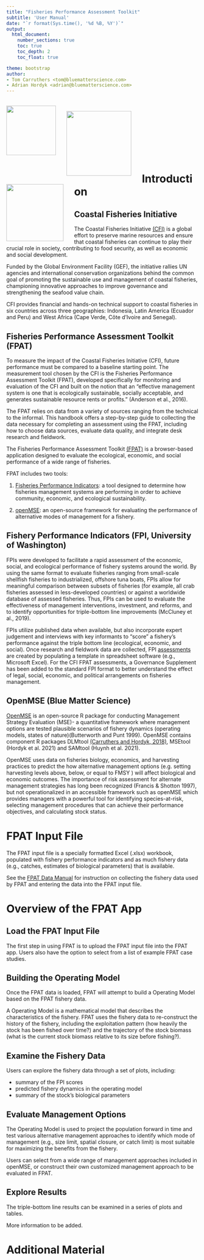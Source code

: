```yaml
---
title: "Fisheries Performance Assessment Toolkit"
subtitle: 'User Manual'
date: "`r format(Sys.time(), '%d %B, %Y')`"
output:
  html_document:
    number_sections: true
    toc: true
    toc_depth: 2
    toc_float: true

theme: bootstrap
author:
- Tom Carruthers <tom@bluematterscience.com>
- Adrian Hordyk <adrian@bluematterscience.com>
---
```



<div class="frame">
<br>
<img src="img/logo/fao.png" width="130" align="left" style="padding-right: 25px;">
<img src="img/logo/bm.png" width="170" align="left" style="padding-right: 25px; padding-top: 14px;">
<img src="img/logo/uw.png" width="150" align="left" style="padding-right: 25px; padding-top: 22px;">
<br><br><br><br><br><br><br><br>

</div>


# Introduction

## Coastal Fisheries Initiative 

The Coastal Fisheries Initiative [(CFI)](http://www.fao.org/in-action/coastal-fisheries-initiative/en/) is a global effort to preserve marine resources and ensure that coastal fisheries can continue to play their crucial role in society, contributing to food security, as well as economic and social development. 

Funded by the Global Environment Facility (GEF), the initiative rallies UN agencies and international conservation organizations behind the common goal of promoting the sustainable use and management of coastal fisheries, championing innovative approaches to improve governance and strengthening the seafood value chain. 

CFI provides financial and hands-on technical support to coastal fisheries in six countries across three geographies: Indonesia, Latin America (Ecuador and Peru) and West Africa (Cape Verde, Côte d’Ivoire and Senegal).

## Fisheries Performance Assessment Toolkit (FPAT)

To measure the impact of the Coastal Fisheries Initiative (CFI), future performance must be compared to a baseline starting point. The measurement tool chosen by the CFI is the Fisheries Performance Assessment Toolkit (FPAT), developed specifically for monitoring and evaluation of the CFI and built on the notion that an “effective management system is one that is ecologically sustainable, socially acceptable, and generates sustainable resource rents or profits.” (Anderson et al., 2016). 

The FPAT relies on data from a variety of sources ranging from the technical to the informal. This handbook offers a step-by-step guide to collecting the data necessary for completing an assessment using the FPAT, including how to choose data sources, evaluate data quality, and integrate desk research and fieldwork.  

The Fisheries Performance Assessment Toolkit [(FPAT)](https://apps.bluematterscience.com/FPATbeta/) is a browser-based application designed to evaluate the ecological, economic, and social performance of a wide range of fisheries. 

FPAT includes two tools:

1. [Fisheries Performance Indicators](https://www.fpilab.org/): a tool designed to determine how fisheries management systems are performing in order to achieve community, economic, and ecological sustainability.

2. [openMSE](https://openmse.com/): an open-source framework for evaluating the performance of alternative modes of management for a fishery.



## Fishery Performance Indicators (FPI, University of Washington)

FPIs were developed to facilitate a rapid assessment of the economic, social, and ecological performance of fishery systems around the world. By using the same format to evaluate fisheries ranging from small-scale shellfish fisheries to industrialized, offshore tuna boats, FPIs allow for meaningful comparison between subsets of fisheries (for example, all crab fisheries assessed in less-developed countries) or against a worldwide database of assessed fisheries. Thus, FPIs can be used to evaluate the effectiveness of management interventions, investment, and reforms, and to identify opportunities for triple-bottom line improvements (McCluney et al., 2019).

FPIs utilize published data when available, but also incorporate expert judgement and interviews with key informants to “score” a fishery’s performance against the triple bottom line (ecological, economic, and social). Once research and fieldwork data are collected, FPI [assessments](https://drive.google.com/file/d/1JeJqm31eaMn6TaxV1RMbYU5DtiCMfj4p/view) are created by populating a template in spreadsheet software (e.g., Microsoft Excel). For the CFI FPAT assessments, a Governance Supplement has been added to the standard FPI format to better understand the effect of legal, social, economic, and political arrangements on fisheries management. 


## OpenMSE (Blue Matter Science)

[OpenMSE](www.openmse.com) is an open-source R package for conducting Management Strategy Evaluation (MSE)- a quantitative framework where management options are tested plausible scenarios of fishery dynamics (operating models, states of nature)(Butterworth and Punt 1999). OpenMSE contains component R packages DLMtool [(Carruthers and Hordyk, 2018)](https://besjournals.onlinelibrary.wiley.com/doi/full/10.1111/2041-210X.13081), MSEtool (Hordyk et al. 2021) and SAMtool (Huynh et al. 2021). 

OpenMSE uses data on fisheries biology, economics, and harvesting practices to predict the how alternative management options (e.g. setting harvesting levels above, below, or equal to FMSY ) will affect biological and economic outcomes. The importance of risk assessment  for alternate management strategies has long been recognized (Francis & Shotton 1997), but not operationalized in an accessible framework such as openMSE which provides managers with a powerful tool for identifying species-at-risk, selecting management procedures that can achieve their performance objectives, and calculating stock status. 

# FPAT Input File
The FPAT input file is a specially formatted Excel (.xlsx) workbook, populated with fishery performance indicators and as much fishery data (e.g., catches, estimates of biological parameters) that is available. 

See the [FPAT Data Manual]() for instruction on collecting the fishery data used by FPAT and entering the data into the FPAT input file. 


# Overview of the FPAT App

## Load the FPAT Input File
The first step in using FPAT is to upload the FPAT input file into the FPAT app. Users also have the option to select from a list of example FPAT case studies.

## Building the Operating Model
Once the FPAT data is loaded, FPAT will attempt to build a Operating Model based on the FPAT fishery data.

A Operating Model is a mathematical model that describes the characteristics of the fishery. FPAT uses the fishery data to re-construct the history of the fishery, including the exploitation pattern (how heavily the stock has been fished over time?) and the trajectory of the stock biomass (what is the current stock biomass relative to its size before fishing?). 


## Examine the Fishery Data
Users can explore the fishery data through a set of plots, including:

- summary of the FPI scores
- predicted fishery dynamics in the operating model
- summary of the stock's biological parameters

## Evaluate Management Options
The Operating Model is used to project the population forward in time and test various alternative management approaches to identify which mode of management (e.g., size limit, spatial closure, or catch limit) is most suitable for maximizing the benefits from the fishery.

Users can select from a wide range of management approaches included in openMSE, or construct their own customized management approach to be evaluated in FPAT.

## Explore Results
The triple-bottom line results can be examined in a series of plots and tables.

More information to be added.



# Additional Material



